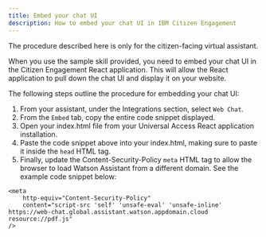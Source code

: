 ```yaml
---
title: Embed your chat UI
description: How to embed your chat UI in IBM Citizen Engagement
---
```


<InlineNotification>
The procedure described here is only for the citizen-facing virtual assistant.
</InlineNotification>

When you use the sample skill provided, you need to embed your chat UI in the Citizen Engagement React application.  This will allow the React application to pull down the chat UI and display it on your website.  

The following steps outline the procedure for embedding your chat UI:

1. From your assistant, under the Integrations section, select `Web Chat`.
2. From the `Embed` tab, copy the entire code snippet displayed.
3. Open your index.html file from your Universal Access React application installation.
4. Paste the code snippet above into your index.html, making sure to paste it inside the `head` HTML tag.
3. Finally, update the Content-Security-Policy `meta` HTML tag to allow the browser to load Watson Assistant from a different domain.  See the example code snippet below:


```
<meta
    http-equiv="Content-Security-Policy"
    content="script-src 'self' 'unsafe-eval' 'unsafe-inline' https://web-chat.global.assistant.watson.appdomain.cloud resource://pdf.js"
/>
```
